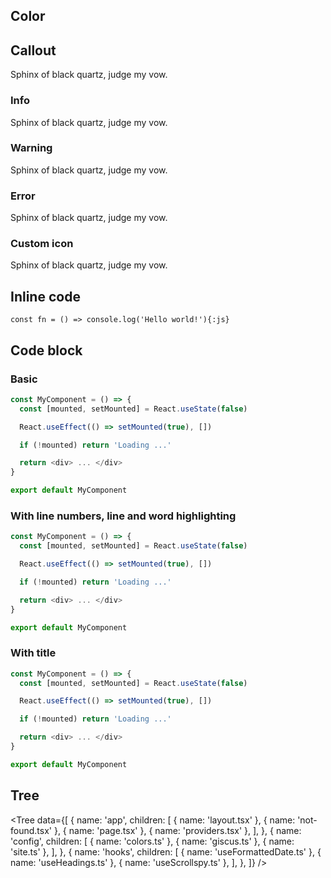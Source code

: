 ## Color

<Colors />

## Callout

<Callout type='default'>Sphinx of black quartz, judge my vow.</Callout>

### Info

<Callout type='info'>Sphinx of black quartz, judge my vow.</Callout>

### Warning

<Callout type='warning'>Sphinx of black quartz, judge my vow.</Callout>

### Error

<Callout type='error'>Sphinx of black quartz, judge my vow.</Callout>

### Custom icon

<Callout icon='🤪'>Sphinx of black quartz, judge my vow.</Callout>

## Inline code

`const fn = () => console.log('Hello world!'){:js}`

## Code block

### Basic

```js
const MyComponent = () => {
  const [mounted, setMounted] = React.useState(false)

  React.useEffect(() => setMounted(true), [])

  if (!mounted) return 'Loading ...'

  return <div> ... </div>
}

export default MyComponent
```

### With line numbers, line and word highlighting

```js showLineNumbers {4} /useState/
const MyComponent = () => {
  const [mounted, setMounted] = React.useState(false)

  React.useEffect(() => setMounted(true), [])

  if (!mounted) return 'Loading ...'

  return <div> ... </div>
}

export default MyComponent
```

### With title

```js title="app/components/MyComponent.tsx"
const MyComponent = () => {
  const [mounted, setMounted] = React.useState(false)

  React.useEffect(() => setMounted(true), [])

  if (!mounted) return 'Loading ...'

  return <div> ... </div>
}

export default MyComponent
```

## Tree

<Tree
  data={[
    {
      name: 'app',
      children: [
        { name: 'layout.tsx' },
        { name: 'not-found.tsx' },
        { name: 'page.tsx' },
        { name: 'providers.tsx' },
      ],
    },
    {
      name: 'config',
      children: [
        { name: 'colors.ts' },
        { name: 'giscus.ts' },
        { name: 'site.ts' },
      ],
    },
    {
      name: 'hooks',
      children: [
        { name: 'useFormattedDate.ts' },
        { name: 'useHeadings.ts' },
        { name: 'useScrollspy.ts' },
      ],
    },
  ]}
/>
